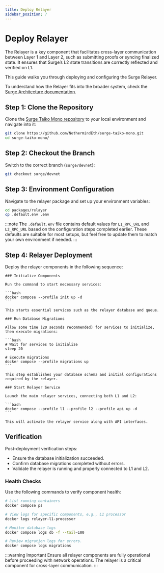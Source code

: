 ```yaml
---
title: Deploy Relayer
sidebar_position: 7
---
```



# Deploy Relayer

The Relayer is a key component that facilitates cross-layer communication between Layer 1 and Layer 2, such as submitting proofs or syncing finalized state. It ensures that Surge’s L2 state transitions are correctly reflected and verified on L1.

This guide walks you through deploying and configuring the Surge Relayer.

To understand how the Relayer fits into the broader system, check the [Surge Architecture documentation](/docs/about/architecture).

## Step 1: Clone the Repository

Clone the [Surge Taiko Mono repository](https://github.com/NethermindEth/surge-taiko-mono) to your local environment and navigate into it:

```bash
git clone https://github.com/NethermindEth/surge-taiko-mono.git
cd surge-taiko-mono/
```

## Step 2: Checkout the Branch

Switch to the correct branch (`surge/devnet`):

```bash
git checkout surge/devnet
```

## Step 3: Environment Configuration

Navigate to the relayer package and set up your environment variables:

```bash
cd packages/relayer
cp .default.env .env
```
:::note
The `.default.env` file contains default values for `L1_RPC_URL` and `L2_RPC_URL` based on the configuration steps completed earlier. These defaults are suitable for most setups, but feel free to update them to match your own environment if needed.
:::

## Step 4: Relayer Deployment

Deploy the relayer components in the following sequence:

<Tabs>

  <TabItem value="init" label="1. Initialize Components" default>

    ### Initialize Components

    Run the command to start necessary services:

    ```bash
    docker compose --profile init up -d
    ```

    This starts essential services such as the relayer database and queue.

  </TabItem>

  <TabItem value="migrations" label="2. Run Database Migrations">

    ### Run Database Migrations

    Allow some time (20 seconds recommended) for services to initialize, then execute migrations:

    ```bash
    # Wait for services to initialize
    sleep 20

    # Execute migrations
    docker compose --profile migrations up
    ```

    This step establishes your database schema and initial configurations required by the relayer.

  </TabItem>

  <TabItem value="relayer" label="3. Start the Relayer Service">

    ### Start Relayer Service

    Launch the main relayer services, connecting both L1 and L2:

    ```bash
    docker compose --profile l1 --profile l2 --profile api up -d
    ```

    This will activate the relayer service along with API interfaces.

  </TabItem>

</Tabs>

## Verification

Post-deployment verification steps:

- Ensure the database initialization succeeded.
- Confirm database migrations completed without errors.
- Validate the relayer is running and properly connected to L1 and L2.

### Health Checks

Use the following commands to verify component health:

```bash
# List running containers
docker compose ps

# View logs for specific components, e.g., L1 processor
docker logs relayer-l1-processor

# Monitor database logs
docker compose logs db -f --tail=100

# Review migration logs for errors.
docker compose logs migrations
```

:::warning Important
Ensure all relayer components are fully operational before proceeding with network operations. The relayer is a critical component for cross-layer communication.
:::
